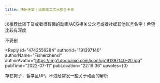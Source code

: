 ```yaml
---
title: 快乐天堂｜动画或二次元相关干货
---
```



<Forum groupName="动画番剧" groupUrl="https://www.douban.com/group/596353/" archivedAt="2025-05-16T15:14:46.248Z">
  <Post
    id="270619947"
    title="快乐天堂｜动画或二次元相关干货"
    url="https://www.douban.com/group/topic/270619947/?_spm_id=Njk5MTc3NDg"
    pubTime="2022-09-30"
    highlightUserId="191397140"
  >
求推荐比较干货或者很有趣的动画/ACG相关公众号或者社媒其他账号名字！希望比较有深度

不妥删

<Reply
  id="4742556284"
  authorId="191397140"
  authorName="Fisherchenxi"
  authorAvatar="https://img1.doubanio.com/icon/up191397140-20.jpg"
  pubTime="2022-07-11"
  pubLocation="22:16:36"
  upvotes={0}
>
存在狗子，哲学区UP，不过经常发一些关于动画的解析
</Reply>
  </Post>
</Forum>
